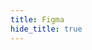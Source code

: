 ```yaml
---
title: Figma
hide_title: true
---
```



<FeatureIcon src={figma} title="Figma" />
<LinkList
  data={[
    {
      title: "Shortcuts",
      link: "/docs/design/figma/shortcuts",
      src: figma,
    },
  ]}
/>
